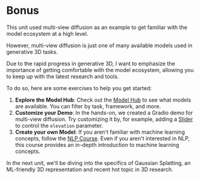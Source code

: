 # Bonus

This unit used multi-view diffusion as an example to get familiar with the model ecosystem at a high level.

However, multi-view diffusion is just one of many available models used in generative 3D tasks.

Due to the rapid progress in generative 3D, I want to emphasize the importance of getting comfortable with the model ecosystem, allowing you to keep up with the latest research and tools.

To do so, here are some exercises to help you get started:

1. **Explore the Model Hub**: Check out the [Model Hub](https://huggingface.co/models) to see what models are available. You can filter by task, framework, and more.
2. **Customize your Demo**: In the hands-on, we created a Gradio demo for multi-view diffusion. Try customizing it by, for example, adding a [Slider](https://www.gradio.app/docs/gradio/slider) to control the `elevation` parameter.
3. **Create your own Model**: If you aren't familiar with machine learning concepts, follow the [NLP Course](https://huggingface.co/learn/nlp-course/chapter1/1). Even if you aren't interested in NLP, this course provides an in-depth introduction to machine learning concepts.

In the next unit, we'll be diving into the specifics of Gaussian Splatting, an ML-friendly 3D representation and recent hot topic in 3D research.
